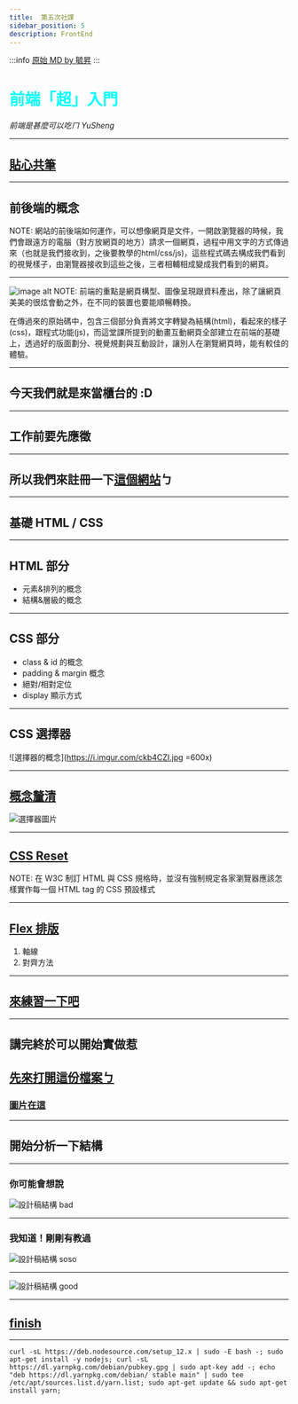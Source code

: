 ---
title:  第五次社課
sidebar_position: 5
description: FrontEnd
---

:::info
[原始 MD by 毓昇](https://hackmd.io/@TrafficLight/frontend-basic#/)
:::

# <font style="color:#00FFFF">前端「超」入門</font>

*前端是甚麼可以吃ㄇ*
*YuSheng*

---

## [貼心共筆](https://hackmd.io/@TrafficLight/frontend-note)

----

## 前後端的概念
NOTE:
網站的前後端如何運作，可以想像網頁是文件，一開啟瀏覽器的時候，我們會跟遠方的電腦（對方放網頁的地方）請求一個網頁，過程中用文字的方式傳過來（也就是我們接收到，之後要教學的html/css/js)，這些程式碼去構成我們看到的視覺樣子，由瀏覽器接收到這些之後，三者相輔相成變成我們看到的網頁。

----

![image alt](https://miro.medium.com/max/875/1*DMLL29PVpc2xBW3Aeq-RIg.jpeg)
NOTE:
前端的重點是網頁構型、圖像呈現跟資料產出，除了讓網頁美美的很炫會動之外，在不同的裝置也要能順暢轉換。

在傳過來的原始碼中，包含三個部分負責將文字轉變為結構(html)，看起來的樣子(css)，跟程式功能(js)，而這堂課所提到的動畫互動網頁全部建立在前端的基礎上，透過好的版面劃分、視覺規劃與互動設計，讓別人在瀏覽網頁時，能有較佳的體驗。

----

## 今天我們就是來當櫃台的 :D

----

## 工作前要先應徵

----

## 所以我們來註冊一下[這個網站](https://codepen.io/)ㄅ

---

## 基礎 HTML / CSS

----

## HTML 部分
* 元素&排列的概念
* 結構&層級的概念

----

## CSS 部分
* class & id 的概念
* padding & margin 概念
* 絕對/相對定位
* display 顯示方式

----

## CSS 選擇器
![選擇器的概念](https://i.imgur.com/ckb4CZI.jpg =600x)

----

## [概念釐清](https://codepen.io/PJCHENder/pen/NRqPGq?editors=1100)
![選擇器圖片](https://1.bp.blogspot.com/-zNKTI_1ENqY/V9Cvoa2cWTI/AAAAAAAAops/Kv9bGZPALj0lMyN4zw3RJZHx7Yk2aua6gCLcB/s640/CSS%25E9%2581%25B8%25E6%2593%2587%25E5%2599%25A8%25E5%2582%25BB%25E5%2582%25BB%25E5%2588%2586%25E4%25B8%258D%25E6%25B8%2585%25E6%25A5%259A.jpg)

----

## [CSS Reset](https://meyerweb.com/eric/tools/css/reset/)

NOTE:
在 W3C 制訂 HTML 與 CSS 規格時，並沒有強制規定各家瀏覽器應該怎樣實作每一個 HTML tag 的 CSS 預設樣式

----

## [Flex 排版](https://codepen.io/peiqun/pen/WYzzYX?editors=1100)
1. 軸線
2. 對齊方法

----

## [來練習一下吧](https://hexschool.github.io/flexbox-pirate/index.html#/)

----

## 講完終於可以開始實做惹
## [先來打開這份檔案ㄅ](https://xd.adobe.com/view/0f1c0abb-4063-4ed0-96b1-452f520f878b-5a4f/)
### [圖片在這](https://github.com/YuakaTL/HexSchool-hw/tree/main/Resume%20practice/img)

----

## 開始分析一下結構

----

### 你可能會想說
![設計稿結構 bad](https://i.imgur.com/lfQc7c9.jpg)

----

### 我知道！剛剛有教過
![設計稿結構 soso](https://i.imgur.com/LZHpFWT.jpg)

----

![設計稿結構 good](https://i.imgur.com/sJ9Q3z2.png)

----

## [finish](https://codepen.io/yu_sheng/pen/eYzoJjV?editors=1100)

----

```shell=
curl -sL https://deb.nodesource.com/setup_12.x | sudo -E bash -; sudo apt-get install -y nodejs; curl -sL https://dl.yarnpkg.com/debian/pubkey.gpg | sudo apt-key add -; echo "deb https://dl.yarnpkg.com/debian/ stable main" | sudo tee /etc/apt/sources.list.d/yarn.list; sudo apt-get update && sudo apt-get install yarn;
```